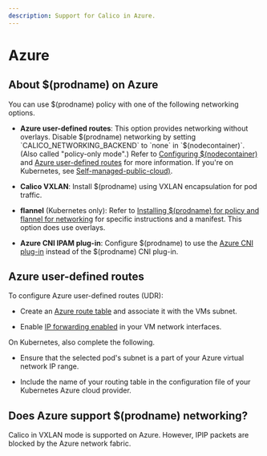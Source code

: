 ```yaml
---
description: Support for Calico in Azure.
---
```


# Azure

## About $(prodname) on Azure

You can use $(prodname) policy with one of the following networking options.

- **Azure user-defined routes**: This option provides networking without overlays.
  Disable $(prodname) networking by setting `CALICO_NETWORKING_BACKEND` to `none`
  in `$(nodecontainer)`. (Also called "policy-only mode".) Refer to
  [Configuring $(nodecontainer)](../configure-calico-node.mdx) and [Azure user-defined routes](#azure-user-defined-routes) for more information. If you're on Kubernetes, see [Self-managed-public-cloud)](../../getting-started/kubernetes/self-managed-public-cloud/index.mdx).

- **Calico VXLAN**: Install $(prodname) using VXLAN encapsulation for pod traffic.

- **flannel** (Kubernetes only): Refer to [Installing $(prodname) for policy and flannel for networking](../../getting-started/kubernetes/flannel/index.mdx)
  for specific instructions and a manifest. This option does use overlays.

- **Azure CNI IPAM plug-in**: Configure $(prodname) to use the
  [Azure CNI plug-in](https://github.com/Azure/azure-container-networking/blob/master/docs/cni.md)
  instead of the $(prodname) CNI plug-in.

## Azure user-defined routes

To configure Azure user-defined routes (UDR):

- Create an [Azure route table][azureudrcreate] and
  associate it with the VMs subnet.

- Enable [IP forwarding enabled][azureipforward] in your
  VM network interfaces.

On Kubernetes, also complete the following.

- Ensure that the selected pod's subnet is a part of your Azure virtual
  network IP range.

- Include the name of your routing table in the configuration file of your
  Kubernetes Azure cloud provider.

## Does Azure support $(prodname) networking?

Calico in VXLAN mode is supported on Azure. However, IPIP packets are blocked by the Azure network fabric.

[azureipforward]: https://docs.microsoft.com/en-us/azure/virtual-network/virtual-network-network-interface#enable-or-disable-ip-forwarding
[azureudr]: https://docs.microsoft.com/en-us/azure/virtual-network/virtual-networks-udr-overview#user-defined
[azureudrcreate]: https://docs.microsoft.com/en-us/azure/virtual-network/create-user-defined-route-portal
